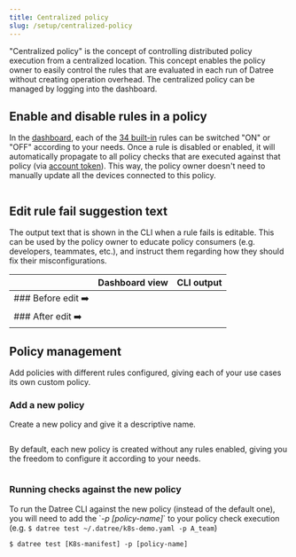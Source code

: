 ```yaml
---
title: Centralized policy
slug: /setup/centralized-policy
---
```


"Centralized policy" is the concept of controlling distributed policy execution from a centralized location. This concept enables the policy owner to easily control the rules that are evaluated in each run of Datree without creating operation overhead. The centralized policy can be managed by logging into the dashboard.

## Enable and disable rules in a policy

In the [dashboard](https://app.datree.io), each of the [34 built-in](https://hub.datree.io/built-in-rules) rules can be switched "ON" or "OFF" according to your needs. Once a rule is disabled or enabled, it will automatically propagate to all policy checks that are executed against that policy (via [account token](/setup/account-token)). This way, the policy owner doesn't need to manually update all the devices connected to this policy.

<img src='/img/setup/centralized-policy/1.png' alt='' />

## Edit rule fail suggestion text

The output text that is shown in the CLI when a rule fails is editable. This can be used by the policy owner to educate policy consumers (e.g. developers, teammates, etc.), and instruct them regarding how they should fix their misconfigurations.

|                    |                    **Dashboard view**                    |                      **CLI output**                      |
| ------------------ | :------------------------------------------------------: | :------------------------------------------------------: |
| ### Before edit ➡️ | <img src='/img/setup/centralized-policy/2.png' alt='' /> | <img src='/img/setup/centralized-policy/3.png' alt='' /> |
| ### After edit ➡️  | <img src='/img/setup/centralized-policy/4.png' alt='' /> | <img src='/img/setup/centralized-policy/5.png' alt='' /> |

## Policy management

Add policies with different rules configured, giving each of your use cases its own custom policy.

### Add a new policy

Create a new policy and give it a descriptive name.

<img src='/img/setup/centralized-policy/6.png' alt='' />

By default, each new policy is created without any rules enabled, giving you the freedom to configure it according to your needs.

<img src='/img/setup/centralized-policy/7.png' alt='' />

### Running checks against the new policy

To run the Datree CLI against the new policy (instead of the default one), you will need to add the \`_-p \[policy-name]_\` to your policy check execution (e.g. `$ datree test ~/.datree/k8s-demo.yaml -p A_team`)

```none
$ datree test [K8s-manifest] -p [policy-name]
```

<img src='/img/setup/centralized-policy/8.png' alt='' />
